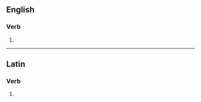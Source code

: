{{also|allégés|allèges}}

==English==

===Verb===
{{head|en|verb form}}

# {{en-third-person singular of|allege}}

----

==Latin==

===Verb===
{{la-verb-form|allēgēs}}

# {{inflection of|la|allēgō||2|s|pres|actv|subj}}
